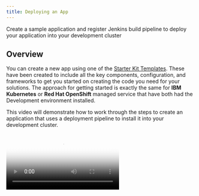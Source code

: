 ```yaml
---
title: Deploying an App
---
```


<PageDescription>

Create a sample application and register Jenkins build pipeline to deploy your application into your development cluster

</PageDescription>

## Overview

You can create a new app using one of the [Starter Kit Templates](/starterkits/overview). These have been created to include all the key components, configuration, and frameworks to get you started on creating the code you need for your solutions. The approach for getting started is exactly the same for **IBM Kubernetes** or **Red Hat OpenShift** managed service that have both had the Development environment installed.

This video will demonstrate how to work through the steps to create an application that uses a deployment pipeline to install it into your development cluster.

<p></p>
<p></p>
<p></p>

<Video src="/videos/deployapp.m4v" type="video/m4v" poster="/images/poster.png"/>

### Log into you Development Cluster from the command line

- Make sure you have installed all [Prerequisites](/getting-started/prereqs) before continuing
- Open a terminal
- log into your Development cluster in a terminal (If using a shared education cluster, log into openshift)
- To do so, navigate to your cluster in the _IBM Cloud Console_, click on the **Access** tab and
follow the instructions to login from the command line
- You can test this with the following simple command: 

<Accordion>

  <AccordionItem title="OpenShift">

    oc get pods

  </AccordionItem>

  <AccordionItem title="Kubernetes">

    kubectl get nodes

  </AccordionItem>

</Accordion>


### Links

<AnchorLinks>
  <AnchorLink to="#open-developer-tools-dashboard">Open Developer Tools Dashboard</AnchorLink>
  <AnchorLink to="#create-your-app-in-git">Create your app in Git</AnchorLink>
  <AnchorLink to="#clone-your-code">Clone your code</AnchorLink>
  <AnchorLink to="#running-locally">Running Locally</AnchorLink>
  <AnchorLink to="#register-the-app-in-a-devops-pipeline">Register your pipeline</AnchorLink>
  <AnchorLink to="#view-your-application-pipeline">View your application pipeline</AnchorLink>
  <AnchorLink to="#access-running-app">Access running app</AnchorLink>
  <AnchorLink to="#where-is-your-app-running-">Where is your app running ?</AnchorLink>
</AnchorLinks>

Clone your code
### Open Developer Tools Dashboard



The Developer Tools Dashboard makes it easy for you to navigate to the tools, including a section that allows you to select a set of preconfigured [Starter Kit Templates](/starterkits/overview) that make seeding your development project very easy.

- Open a browser and make sure you are logged into [Github](https://github.com)
- Open the [Developer Tools Dashboard](/getting-started/dashboard) by running the following command:
    ```
    igc dashboard
    ```

### Create your app in Git
<InlineNotification kind="warning">

**Warning:** If you are developing on a shared education cluster. You need to make it easy to identify your app please suffix the app name with your initials `{app name}-{your initials}` ie. `stockbffnode-mjp` and use the **Git Organisation** listed in your notification email.

</InlineNotification>

- Open the Developer Tools Dashboard
- Click on **Starter Kits** tab
- Pick one of the templates that is a good architectural fit for your application and the language and framework that you prefer to work with.
    - Click on a Starter Kit Template **Tile** to create your app github repository from the template repository selected.
    - You can also click on the **Git Icon** to browse the source template repository and click on the **Template** to create the template

- Complete the [GitHub create repository from template](https://help.github.com/en/github/creating-cloning-and-archiving-repositories/creating-a-repository-from-a-template) process.

  - **Owner**: Select a validate GitHub organization that you are authorized to create repositories within or the one you were given for the shared cluster (See warning above)
  - **Repository name**: Enter a valid name for you repo , github will help with showing a green tick if it is valid (See warning above)

  - **Description**: Describe your app
    ![Template](images/template.png)
  - Press **Create repository from template**



The new repository will be created in your selected organization.

### Clone your code
- Next, clone it to your local machine.
- Click on **Clone or download**
- Copy the clone _SSH link_, and use the `git clone` command to clone it to your developer desktop machine.
    ```base
    git clone git@github.com:mjperrins/stockbffnode.git
    ```
- Change into the cloned directory
    ```
    cd stockbffnode
    ```
- You must rename the app to match your git repo or to a unique name for your solution. Then applications move into a _test_ environment they need to unique names.
- Edit `package.json` and edit the `name:` field and change it from its template name to your chosen name.
- Save the edits
- Push the changes back to your repository
    ```
    git add .
    git commit -m "Update application name"
    git push
    ```

### Running Locally

Most developers like to run the code natively in local development environment. To do so, follow the instructions listed in the **README.md** file to run the code locally. You may be required to install a specific runtime like **Java**, **Node**, or **Python**.


### Register the App in a DevOps Pipeline

You now have the code in a GitHub repository and have cloned it to you local development environment. You now need to register the repository with the continuous integration pipeline technology.

The default continuous integration tool currently is [Jenkins](/guides
/continuous-integration). [Tekton](/guides/continuous-integration-tekton) is
 also enabled.

You can use the [IGC CLI](/getting-started/cli) to assist helping register a pipeline with Jenkins.

<InlineNotification kind="warning">

  **Warning:** If you are working on a shared education cluster, please deploy your app into a unique project/namespace and continue to do this for all other app creation steps. This will isolate your pipelines into its own namespace/project from other developers working on the same cluster.
  
</InlineNotification>
  

  - If working on **OpenShift** create your project namespace first
      ```bash
      oc new-project dev-{initials}
      ```
  - Do not run `igc pipeline` without a namespace , this will cause your
   pipeline to be created in the default `dev` namespace:
      ```bash
      igc pipeline
      ```
  - Instead, include the namespace parameter:
      ```bash
      igc pipeline -n dev-{initials}
      ```
  - For example:
      ```bash
      igc pipeline -n dev-mjp
      ```

  - You can alternatively configure your app to use **Tekton** for CI. For
   more details review the [Continuous Integration with Tekton Guide](/guides/continuous-integration-tekton)   
      ```bash
      igc pipeline -n dev-mjp --tekton  
      ```  
  
- Register your repo using the `igc pipeline` command. The CLI will ask for your github userid, it can be found in your github settings. It will ask for you enter your **Github Personal Access Token** and finally your branch.
    - **Username**: Enter your GitHub user id
    - **Password**: Paste your github personal access token
    - **Branch**: Press enter for the default git branch or type in another branch you want to register
        ```bash
        $ oc new-project -n dev-{initials}
        $ igc pipeline -n dev-{intials}
        Project git repo: https://github.com/mjperrins/stockbffnode.git
        ? Provide the username: mperrins
        ? Please provide your password/personal access token: [hidden]
        ? Please provide the branch the pipeline should use: master
        Creating secret with git credentials
        Registering pipeline
        Creating git webhook
        ```

- The pipeline will be registered in your development cluster.

### View your application pipeline

To view you registered pipeline, follow the steps for the type of development cluster you registered your application with.

<Tabs>
<Tab label="OpenShift">

- Open the OpenShift Web Console from the Developer Cluster instance

![OpenShift](images/openshiftconsole.png)

- From the top menu, switch to the **Application Console**
- Select _dev_ project/namespace or you personal namespace that was used on the creation
- In the left menu, select *Builds* -> *Pipelines*

You will see your application dev ops pipeline now starting to build and once completed will look like the image below.

![OpenShift](images/ospipeline.png)

</Tab>
<Tab label="Kubernetes">

- Run the command `igc dashboard` in your terminal to open your [Developer Tools Dashboard](/getting-started/dashboard)
- Select the Jenkins tool to open the Jenkins dashboard
- Run the command `igc credentials` in your terminal to get the list of logins for the tools
- Use the Jenkins userid and password to log into the Jenkins dashboard

Wait for the pipeline stages to start building. Once the stages have completed, you will see a view similar to the one below.

![Jenkins Pipeline](images/pipeline.png)

</Tab>
</Tabs>

### Access running app

Once the pipeline has completed successfully, the app will be deployed into the `dev` namespace or the namespace you used when registering the pipeline.

- To validate the app is running follow these steps.

- To access the app, retrieve the app ingress endpoint using commands below in your terminal, remember to use the namespace you supplied when registering the application.
    ```bash
    igc ingress -n dev
    ```
  
  You will see a list of apps displayed with their ingress URLs for the application.
    ```bash
    igc ingress -n dev
    ? Ingresses in the 'dev' namespace. Select an ingress to launch the default browser or 'Exit'.

    1) Exit
    2) template-graphql-typescript - https://template-graphql-typescript-dev.mooc-one-rhos-cluster.us-east.containers.appdomain.cloud
    3) template-node-react - https://template-node-react-dev.mooc-one-rhos-cluster.us-east.containers.appdomain.cloud
    Answer:
    ```
- Use the arrow keys to select the ingress URL and press **Enter** to open it in a web browser and validate the application is working as expected


### Where is your app running ?

- The build pipeline is configured to build you source code into a container image. This image is stored in the IBM Image Registry. The image is then deployed into your namespace/project within you development cluster and validated for its health.
- Use the steps below to find your application within your cluster console.

<Tabs>
<Tab label="OpenShift">

- Open the **OpenShift web console**
- Change to the **Application Console**
- Select you project either `dev` or the namespace you used to deploy your app
- Click on **Deployments**
- You should see the deployment of your application
- Click on your application , and the corresponding deployment number
- Try increasing the number of pods to see new instances being provisioned
- Click on one of the `pod` instances
- Click on **Logs**
- You can see the running state of your application
- Navigate around the console to understand where your deployment, service and pods are running

![Pods on OpenShift](images/podsos.png)

</Tab>

<Tab label="Kubernetes">

- Open the **Kubernetes Dashboard**
- Change to the namespace from `default` to either `dev` or the namespace you used to deploy your app
- Click on **Deployments**
- You should see the deployment of your application
- Click on your application , and the corresponding **Replica Set**
- Try scaling the application, click on **Scale** in the header, change number of pods to 2 and click **OK**
- Click on one of the `pod` instances
- Click on **Logs**
- You can see the running state of your application
- Navigate around the console to understand where your deployment, service and pods are running

![Pods on IKS](images/podsiks.png)

</Tab>
</Tabs>

- If you have reached this point, we recommend you repeat the process a few more times using different templates and explore you environment to get familiar with it.
- The [Guides](/guides/overview) will explain more about the tools used in the pipelines

<InlineNotification kind="success">

**Success:** You will now have your application running inside your development cluster.

</InlineNotification>

- This completes the deployment of your app.

You now have a running application that is being built and deployed into your development cluster.
The next step is to prepare for Continuous Delivery, Code Analysis, and Artifact Management.

## Guides

For more detailed instructions of how to enable to the full developer lifecycle read through the **Guides** section.

<AnchorLinks small>
  <AnchorLink to="../../guides/overview">Guides</AnchorLink>
  <AnchorLink to="../../starterkits/overview">Starter Kit Templates</AnchorLink>
</AnchorLinks>
